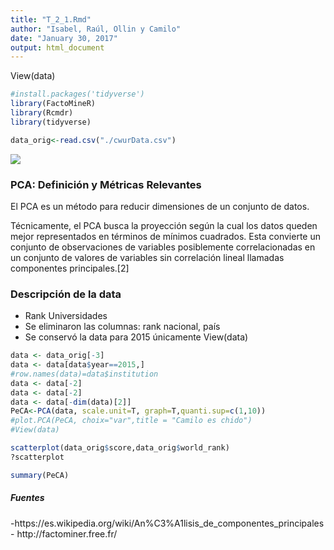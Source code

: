 ```yaml
---
title: "T_2_1.Rmd"
author: "Isabel, Raúl, Ollin y Camilo"
date: "January 30, 2017"
output: html_document
---
```

View(data)

```r
#install.packages('tidyverse')
library(FactoMineR)
library(Rcmdr)
library(tidyverse)
```
```r
data_orig<-read.csv("./cwurData.csv")
```

![](./logo_intro.png) 

### PCA: Definición y Métricas Relevantes

El PCA es un método para reducir dimensiones de un conjunto de datos.

Técnicamente, el PCA busca la proyección según la cual los datos queden mejor representados en términos de mínimos cuadrados. Esta convierte un conjunto de observaciones de variables posiblemente correlacionadas en un conjunto de valores de variables sin correlación lineal llamadas componentes principales.[2]


### Descripción de la data


- Rank Universidades
- Se eliminaron las columnas: rank nacional, país
- Se conservó la data para 2015 únicamente
View(data)
```r
data <- data_orig[-3]
data <- data[data$year==2015,]
#row.names(data)=data$institution
data <- data[-2]
data <- data[-2]
data <- data[-dim(data)[2]]
PeCA<-PCA(data, scale.unit=T, graph=T,quanti.sup=c(1,10))
#plot.PCA(PeCA, choix="var",title = "Camilo es chido")
#View(data)
```


```r
scatterplot(data_orig$score,data_orig$world_rank)
?scatterplot
```
```r
summary(PeCA)
```



##### Fuentes

-https://es.wikipedia.org/wiki/An%C3%A1lisis_de_componentes_principales
- http://factominer.free.fr/
